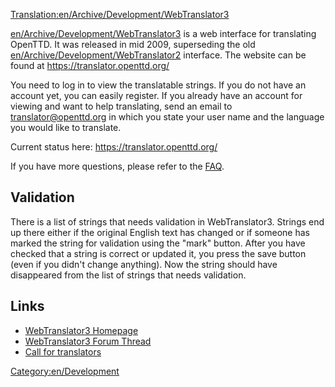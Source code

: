 [[Translation:en/Archive/Development/WebTranslator3]]


{{en/Stub}}

[[en/Archive/Development/WebTranslator3]] is a web interface for translating OpenTTD. It was released in mid 2009, superseding the old [[en/Archive/Development/WebTranslator2]] interface.
The website can be found at [https://translator.openttd.org/ https://translator.openttd.org/]

You need to log in to view the translatable strings. If you do not have an account yet, you can easily register.
If you already have an account for viewing and want to help translating, send an email to [mailto:translator@openttd.org translator@openttd.org] in which you state your user name and the language you would like to translate.

Current status here: https://translator.openttd.org/

If you have more questions, please refer to the [http://translator.openttd.org/faq FAQ].

== Validation ==
There is a list of strings that needs validation in WebTranslator3. Strings end up there either if the original English text has changed or if someone has marked the string for validation using the "mark" button. After you have checked that a string is correct or updated it, you press the save button (even if you didn't change anything). Now the string should have disappeared from the list of strings that needs validation.

== Links ==
*[https://translator.openttd.org/ WebTranslator3 Homepage]
*[https://www.tt-forums.net/viewtopic.php?f=29&t=44018 WebTranslator3 Forum Thread]
*[https://www.tt-forums.net/viewtopic.php?f=29&t=44214 Call for translators]

[[Category:en/Development]]